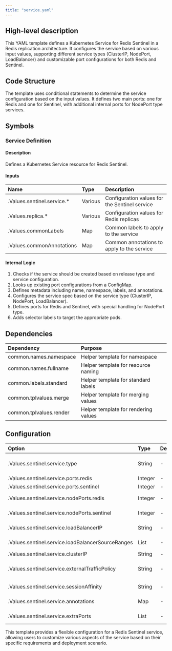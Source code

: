 ```yaml
---
title: "service.yaml"
---
```


## High-level description
This YAML template defines a Kubernetes Service for Redis Sentinel in a Redis replication architecture. It configures the service based on various input values, supporting different service types (ClusterIP, NodePort, LoadBalancer) and customizable port configurations for both Redis and Sentinel.

## Code Structure
The template uses conditional statements to determine the service configuration based on the input values. It defines two main ports: one for Redis and one for Sentinel, with additional internal ports for NodePort type services.

## Symbols

### Service Definition
#### Description
Defines a Kubernetes Service resource for Redis Sentinel.

#### Inputs
| Name | Type | Description |
|:-----|:-----|:------------|
| .Values.sentinel.service.* | Various | Configuration values for the Sentinel service |
| .Values.replica.* | Various | Configuration values for Redis replicas |
| .Values.commonLabels | Map | Common labels to apply to the service |
| .Values.commonAnnotations | Map | Common annotations to apply to the service |

#### Internal Logic
1. Checks if the service should be created based on release type and service configuration.
2. Looks up existing port configurations from a ConfigMap.
3. Defines metadata including name, namespace, labels, and annotations.
4. Configures the service spec based on the service type (ClusterIP, NodePort, LoadBalancer).
5. Defines ports for Redis and Sentinel, with special handling for NodePort type.
6. Adds selector labels to target the appropriate pods.

## Dependencies
| Dependency | Purpose |
|:-----------|:--------|
| common.names.namespace | Helper template for namespace |
| common.names.fullname | Helper template for resource naming |
| common.labels.standard | Helper template for standard labels |
| common.tplvalues.merge | Helper template for merging values |
| common.tplvalues.render | Helper template for rendering values |

## Configuration
| Option | Type | Default | Description |
|:-------|:-----|:--------|:------------|
| .Values.sentinel.service.type | String | - | Service type (ClusterIP, NodePort, LoadBalancer) |
| .Values.sentinel.service.ports.redis | Integer | - | Port for Redis traffic |
| .Values.sentinel.service.ports.sentinel | Integer | - | Port for Sentinel traffic |
| .Values.sentinel.service.nodePorts.redis | Integer | - | NodePort for Redis (if applicable) |
| .Values.sentinel.service.nodePorts.sentinel | Integer | - | NodePort for Sentinel (if applicable) |
| .Values.sentinel.service.loadBalancerIP | String | - | LoadBalancer IP (if applicable) |
| .Values.sentinel.service.loadBalancerSourceRanges | List | - | LoadBalancer source ranges (if applicable) |
| .Values.sentinel.service.clusterIP | String | - | ClusterIP (if applicable) |
| .Values.sentinel.service.externalTrafficPolicy | String | - | External traffic policy for LoadBalancer/NodePort |
| .Values.sentinel.service.sessionAffinity | String | - | Session affinity configuration |
| .Values.sentinel.service.annotations | Map | - | Additional service annotations |
| .Values.sentinel.service.extraPorts | List | - | Additional ports to expose |

This template provides a flexible configuration for a Redis Sentinel service, allowing users to customize various aspects of the service based on their specific requirements and deployment scenario.